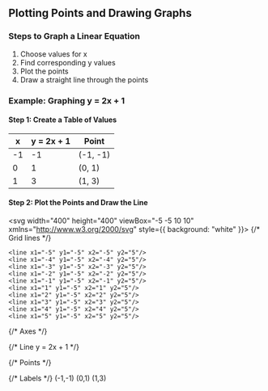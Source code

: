 
## Plotting Points and Drawing Graphs

### Steps to Graph a Linear Equation
1. Choose values for x
2. Find corresponding y values
3. Plot the points
4. Draw a straight line through the points

### Example: Graphing y = 2x + 1

#### Step 1: Create a Table of Values
| x | y = 2x + 1 | Point |
|---|------------|-------|
| -1 | -1 | (-1, -1) |
| 0 | 1 | (0, 1) |
| 1 | 3 | (1, 3) |

#### Step 2: Plot the Points and Draw the Line

<svg width="400" height="400" viewBox="-5 -5 10 10" xmlns="http://www.w3.org/2000/svg" style={{ background: "white" }}>
  {/* Grid lines */}
  <g stroke="#ccc" stroke-width="0.1">
    <line x1="-5" y1="-5" x2="5" y2="-5"/>
    <line x1="-5" y1="-4" x2="5" y2="-4"/>
    <line x1="-5" y1="-3" x2="5" y2="-3"/>
    <line x1="-5" y1="-2" x2="5" y2="-2"/>
    <line x1="-5" y1="-1" x2="5" y2="-1"/>
    <line x1="-5" y1="0" x2="5" y2="0"/>
    <line x1="-5" y1="1" x2="5" y2="1"/>
    <line x1="-5" y1="2" x2="5" y2="2"/>
    <line x1="-5" y1="3" x2="5" y2="3"/>
    <line x1="-5" y1="4" x2="5" y2="4"/>
    <line x1="-5" y1="5" x2="5" y2="5"/>

    <line x1="-5" y1="-5" x2="-5" y2="5"/>
    <line x1="-4" y1="-5" x2="-4" y2="5"/>
    <line x1="-3" y1="-5" x2="-3" y2="5"/>
    <line x1="-2" y1="-5" x2="-2" y2="5"/>
    <line x1="-1" y1="-5" x2="-1" y2="5"/>
    <line x1="1" y1="-5" x2="1" y2="5"/>
    <line x1="2" y1="-5" x2="2" y2="5"/>
    <line x1="3" y1="-5" x2="3" y2="5"/>
    <line x1="4" y1="-5" x2="4" y2="5"/>
    <line x1="5" y1="-5" x2="5" y2="5"/>
  </g>

  {/* Axes */}
  <g stroke="black" stroke-width="0.2">
    <line x1="-5" y1="0" x2="5" y2="0"/>
    <line x1="0" y1="-5" x2="0" y2="5"/>
  </g>

  {/* Line y = 2x + 1 */}
  <line x1="-2" y1="-3" x2="2" y2="5" stroke="blue" stroke-width="0.2"/>

  {/* Points */}
  <circle cx="-1" cy="-1" r="0.2" fill="red"/>
  <circle cx="0" cy="1" r="0.2" fill="red"/>
  <circle cx="1" cy="3" r="0.2" fill="red"/>

  {/* Labels */}
  <text x="-1.8" y="-1.2" font-size="0.5" fill="black">(-1,-1)</text>
  <text x="0.3" y="1.2" font-size="0.5" fill="black">(0,1)</text>
  <text x="1.3" y="3.2" font-size="0.5" fill="black">(1,3)</text>
</svg>